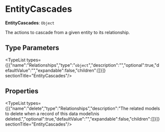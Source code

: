 
# EntityCascades

 **EntityCascades**: `Object`

The actions to cascade from a given entity to its
relationship.

## Type Parameters

<TypeList types={[{"name":"Relationships","type":"`object`","description":"","optional":true,"defaultValue":"","expandable":false,"children":[]}]}  sectionTitle="EntityCascades"/>

## Properties

<TypeList types={[{"name":"delete","type":"Relationships","description":"The related models to delete when a record of this data model\nis deleted.","optional":true,"defaultValue":"","expandable":false,"children":[]}]}  sectionTitle="EntityCascades"/>
